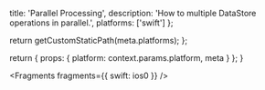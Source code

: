 
  title: 'Parallel Processing',
  description: 'How to multiple DataStore operations in parallel.',
  platforms: ['swift']
};

  return getCustomStaticPath(meta.platforms);
};

  return {
    props: {
      platform: context.params.platform,
      meta
    }
  };
}


<Fragments fragments={{ swift: ios0 }} />
